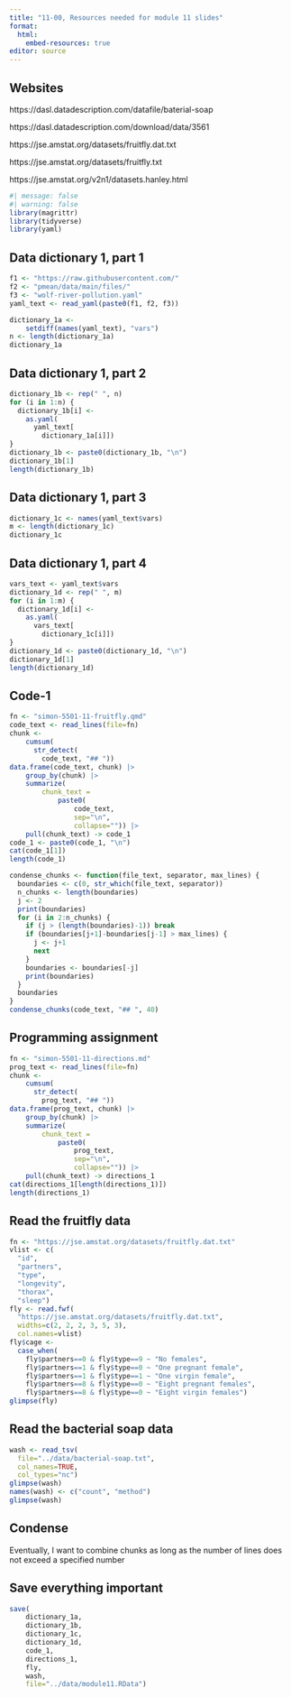 ```yaml
---
title: "11-00, Resources needed for module 11 slides"
format: 
  html:
    embed-resources: true
editor: source
---
```


## Websites

https://dasl.datadescription.com/datafile/baterial-soap

https://dasl.datadescription.com/download/data/3561

https://jse.amstat.org/datasets/fruitfly.dat.txt

https://jse.amstat.org/datasets/fruitfly.txt

https://jse.amstat.org/v2n1/datasets.hanley.html


```r
#| message: false
#| warning: false
library(magrittr)
library(tidyverse)
library(yaml)
```

## Data dictionary 1, part 1

```r
f1 <- "https://raw.githubusercontent.com/"
f2 <- "pmean/data/main/files/"
f3 <- "wolf-river-pollution.yaml"
yaml_text <- read_yaml(paste0(f1, f2, f3))

dictionary_1a <- 
	setdiff(names(yaml_text), "vars")
n <- length(dictionary_1a)
dictionary_1a
```

## Data dictionary 1, part 2

```r
dictionary_1b <- rep(" ", n)
for (i in 1:n) {
  dictionary_1b[i] <- 
    as.yaml(
      yaml_text[
        dictionary_1a[i]])
}
dictionary_1b <- paste0(dictionary_1b, "\n")
dictionary_1b[1]
length(dictionary_1b)
```

## Data dictionary 1, part 3

```r
dictionary_1c <- names(yaml_text$vars)
m <- length(dictionary_1c)
dictionary_1c
```

## Data dictionary 1, part 4

```r
vars_text <- yaml_text$vars
dictionary_1d <- rep(" ", m)
for (i in 1:m) {
  dictionary_1d[i] <- 
    as.yaml(
      vars_text[
        dictionary_1c[i]])
}
dictionary_1d <- paste0(dictionary_1d, "\n")
dictionary_1d[1]
length(dictionary_1d)
```

## Code-1

```r
fn <- "simon-5501-11-fruitfly.qmd"
code_text <- read_lines(file=fn)
chunk <- 
	cumsum(
	  str_detect(
	  	code_text, "## "))
data.frame(code_text, chunk) |>
	group_by(chunk) |>
	summarize(
		chunk_text =
			paste0(
				code_text, 
				sep="\n", 
				collapse="")) |>
	pull(chunk_text) -> code_1
code_1 <- paste0(code_1, "\n")
cat(code_1[1])
length(code_1)
```

```r
condense_chunks <- function(file_text, separator, max_lines) {
  boundaries <- c(0, str_which(file_text, separator))
  n_chunks <- length(boundaries)
  j <- 2
  print(boundaries)
  for (i in 2:n_chunks) {
    if (j > (length(boundaries)-1)) break
    if (boundaries[j+1]-boundaries[j-1] > max_lines) {
      j <- j+1
      next
    }  
    boundaries <- boundaries[-j]
    print(boundaries)
  }
  boundaries
}
condense_chunks(code_text, "## ", 40)
```


## Programming assignment

```r
fn <- "simon-5501-11-directions.md"
prog_text <- read_lines(file=fn)
chunk <- 
	cumsum(
	  str_detect(
	  	prog_text, "## "))
data.frame(prog_text, chunk) |>
	group_by(chunk) |>
	summarize(
		chunk_text =
			paste0(
				prog_text, 
				sep="\n", 
				collapse="")) |>
	pull(chunk_text) -> directions_1
cat(directions_1[length(directions_1)])
length(directions_1)
```

## Read the fruitfly data

```r
fn <- "https://jse.amstat.org/datasets/fruitfly.dat.txt"
vlist <- c(
  "id",
  "partners",
  "type",
  "longevity",
  "thorax",
  "sleep")
fly <- read.fwf(
  "https://jse.amstat.org/datasets/fruitfly.dat.txt",
  widths=c(2, 2, 2, 3, 5, 3),
  col.names=vlist)
fly$cage <- 
  case_when(
    fly$partners==0 & fly$type==9 ~ "No females",
    fly$partners==1 & fly$type==0 ~ "One pregnant female",
    fly$partners==1 & fly$type==1 ~ "One virgin female",
    fly$partners==8 & fly$type==0 ~ "Eight pregnant females",
    fly$partners==8 & fly$type==0 ~ "Eight virgin females")
glimpse(fly)
```

## Read the bacterial soap data

```r
wash <- read_tsv(
  file="../data/bacterial-soap.txt",
  col_names=TRUE,
  col_types="nc")
glimpse(wash)
names(wash) <- c("count", "method")
glimpse(wash)
```

## Condense

Eventually, I want to combine chunks as long as the number of lines does not exceed a specified number 

## Save everything important

```r
save(
	dictionary_1a,
	dictionary_1b,
	dictionary_1c,
	dictionary_1d,
	code_1,
	directions_1,
	fly,
	wash,
	file="../data/module11.RData")
```
